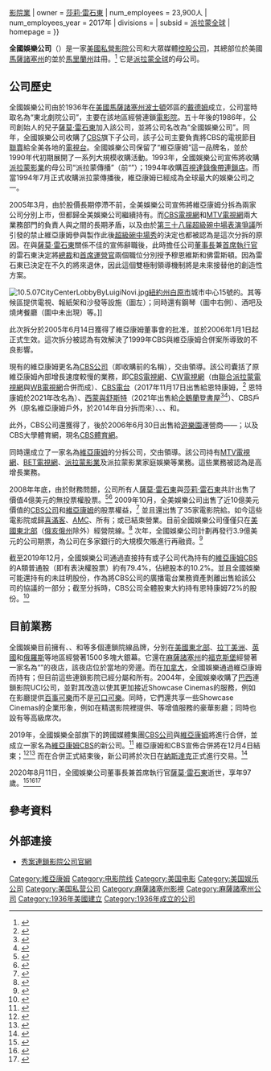 {{NoteTA 
|G1 = Movie
|G2 = Show
}}
{{Infobox company
| name = 全國娛樂公司
| name_en = National Amusements, Inc.
| logo = File:National Amusements.svg
| logo_size = 260px
| type = [[私人公司|私人公司]]
| foundation = {{Start date and age|df=yes|1936}}<br />[[美國|美國]][[馬薩諸塞州|馬薩諸塞州]][[戴德姆_(马萨诸塞州)|戴德姆]]
| location = {{USA}}[[馬薩諸塞州|馬薩諸塞州]]{{Link-en|諾伍德 (馬薩諸塞州)|Norwood, Massachusetts|諾伍德}}
| founder = {{Link-en|邁克爾·雷石東|Michael Redstone}}
| key_people = [[莎莉·雷石東|莎莉·雷石東]]<small>（[[董事長|董事長]]、[[總裁|總裁]]兼[[CEO|CEO]]）</small>
| industry = [[娛樂|娛樂業]]{{\}}[[電影院|影院業]]
| owner = [[莎莉·雷石東|莎莉·雷石東]]
| num_employees = 23,900人
| num_employees_year = 2017年
| divisions = {{Link-en|Showcase Cinemas|Showcase Cinemas}}
| subsid = [[派拉蒙全球|派拉蒙全球]]
| homepage = {{URL|https://www.showcasecinemas.com/|ShowcaseCinemas.com}}
}}

'''全國娛樂公司'''（{{Lang-en|National Amusements, Inc.}}）是一家[[美國|美國]][[私人公司|私營]][[電影院|影院]]公司和大眾媒體[[控股公司|控股公司]]，其總部位於美國[[馬薩諸塞州|馬薩諸塞州]]的{{Link-en|諾伍德 (馬薩諸塞州)|Norwood, Massachusetts|諾伍德}}並於[[馬里蘭州|馬里蘭州]]註冊。<ref>{{cite web |title=National Amusements Inc |url=https://www.sec.gov/cgi-bin/browse-edgar?company=National+Amusements&owner=exclude&action=getcompany |publisher=[[美國證監會|美國證監會]] |accessdate=2022-02-08 |language=en |archive-date=2022-02-08 |archive-url=https://web.archive.org/web/20220208044201/https://www.sec.gov/cgi-bin/browse-edgar?company=National+Amusements&owner=exclude&action=getcompany }}</ref> 它是[[派拉蒙全球|派拉蒙全球]]的母公司。

== 公司歷史 ==
全國娛樂公司由{{Link-en|邁克爾·雷石東|Michael Redstone}}於1936年在[[美國|美國]][[馬薩諸塞州|馬薩諸塞州]][[波士頓|波士頓]]郊區的[[戴德姆_(马萨诸塞州)|戴德姆]]成立，公司當時取名為“東北劇院公司”，主要在該地區經營連鎖[[電影院|電影院]]。五十年後的1986年，公司創始人{{Link-en|邁克爾·雷石東|Michael Redstone}}的兒子[[薩莫·雷石東|薩莫·雷石東]]加入該公司，並將公司名改為“全國娛樂公司”。同年，全國娛樂公司收購了[[CBS_(電視網)|CBS]]旗下子公司{{Link-en|維亞康姆 (1952年－2006年)|Viacom (1952–2006)|維亞康姆}}，該子公司主要負責將CBS的電視節目[[廣播聯賣|聯賣]]給全美各地的[[電視台|電視台]]。全國娛樂公司保留了“維亞康姆”這一品牌名，並於1990年代初期展開了一系列大規模收購活動。1993年，全國娛樂公司宣佈將收購[[派拉蒙影業|派拉蒙影業]]的母公司“派拉蒙傳播”（前“{{Link-en|海灣與西方工業|Gulf and Western Industries|海灣＋西方}}”）；1994年收購[[百視達|百視達錄像帶連鎖店]]。而當1994年7月正式收購派拉蒙傳播後，維亞康姆已經成為全球最大的娛樂公司之一。

2005年3月，由於股價長期停滯不前，全美娛樂公司宣佈將維亞康姆分拆為兩家公司分別上市，但都歸全美娛樂公司繼續持有。而[[CBS_(電視網)|CBS電視網]]和[[维亚康姆CBS国内传媒网|MTV電視網]]兩大業務部門的負責人{{Link-en|萊斯·穆恩維斯|Les Moonves}}與{{Link-en|湯姆·佛雷斯頓|Tom Freston}}之間的長期矛盾，以及由於[[第三十八届超級碗中場表演爭議|第三十八届超級碗中場表演爭議]]所引發的禁止維亞康姆參與製作此後[[超级碗|超級碗中場秀]]的決定也都被認為是這次分拆的原因。在與[[薩莫·雷石東|薩莫·雷石東]]關係不佳的{{Link-en|梅爾·卡梅金|Mel Karmazin}}宣佈辭職後，此時擔任公司[[董事長|董事長]]兼[[首席執行官|首席執行官]]的雷石東決定將[[總裁|總裁]]和[[首席運營官|首席運營官]]兩個職位分別授予穆恩維斯和佛雷斯頓。因為雷石東已決定在不久的將來退休，因此這個雙極制領導機制將是未來接替他的創造性方案。

[[File:10.5.07CityCenterLobbyByLuigiNovi.jpg|thumb]][[紐約州|紐約州]][[白原市_(紐約州)|白原市]]城市中心15號的{{Link-en|Showcase Cinemas|Showcase Cinemas|Cinema de Lux}}。其等候區提供電視、報紙架和沙發等設施（圖左）；同時還有鋼琴（圖中右側）、酒吧及燒烤餐廳（圖中未出現）等。]]

此次拆分於2005年6月14日獲得了維亞康姆董事會的批准，並於2006年1月1日起正式生效。這次拆分被認為有效解決了1999年CBS與維亞康姆合併案所導致的不良影響。

現有的維亞康姆更名為[[CBS公司|CBS公司]]（即收購前的名稱），交由{{Link-en|萊斯·穆恩維斯|Les Moonves}}領導。該公司囊括了原維亞康姆內部增長速度較慢的業務，即[[CBS_(電視網)|CBS電視網]]、[[CW電視網|CW電視網]]（由[[聯合派拉蒙電視網|聯合派拉蒙電視網]]與[[WB電視網|WB電視網]]合併而成）、[[CBS電台|CBS電台]]（2017年11月17日出售給恩特康姆，<ref>{{cite web |title=Entercom Sets Friday Morning Close For CBS Radio Merger. |url=http://www.insideradio.com/free/entercom-sets-friday-morning-close-for-cbs-radio-merger/article_c613cfd8-caab-11e7-8e38-eb120211080a.html |publisher=InsideRadio |accessdate=2022-02-08 |archiveurl=https://web.archive.org/web/20190607003248/http://www.insideradio.com/free/entercom-sets-friday-morning-close-for-cbs-radio-merger/article_c613cfd8-caab-11e7-8e38-eb120211080a.html |archivedate=2019-06-07 |language=en |date=2017-11-16}}</ref> 恩特康姆於2021年改名為{{Link-en|奧達西公司|Audacy, Inc.}}）、[[西蒙與舒斯特|西蒙與舒斯特]]（2021年出售給[[企鵝蘭登書屋|企鵝蘭登書屋]]<ref>{{cite web |author1=Sarah Whitten |title=ENTERTAINMENT ViacomCBS sells Simon & Schuster to Penguin Random House for $2 billion |url=https://www.cnbc.com/2020/11/25/viacomcbs-sells-simon-schuster-to-penguin-random-house-for-2-billion.html |publisher=[[CNBC|CNBC]] |accessdate=2022-02-08 |language=en |date=2020-11-25 |archive-date=2020-11-25 |archive-url=https://web.archive.org/web/20201125215429/https://www.cnbc.com/2020/11/25/viacomcbs-sells-simon-schuster-to-penguin-random-house-for-2-billion.html }}</ref><ref>{{cite web |author1=Douglas Busvine, |author2=Klaus Lauer |title=Bertelsmann buys Simon & Schuster for $2.2 billion in U.S. publishing play |url=https://www.reuters.com/article/us-viacomcbs-m-a-bertelsmann-idUSKBN2851E6 |publisher=[[路透社|路透社]] |accessdate=2022-02-08 |language=en |date=2020-11-25 |archive-date=2022-05-04 |archive-url=https://web.archive.org/web/20220504044948/https://www.reuters.com/article/us-viacomcbs-m-a-bertelsmann-idUSKBN2851E6 }}</ref>）、CBS戶外（原名維亞康姆戶外，於2014年自{{Link-en|戶外前線媒體|Outfront Media}}分拆而來）、{{Link-en|秀泰電視網 (公司)|Showtime Networks|秀泰電視網}}、{{Link-en|CBS工作室|CBS Studios|CBS電視工作室}}、{{Link-en|CBS媒體合資|CBS Media Ventures|CBS電視發行}}和{{Link-en|維亞康姆CBS全球發行|ViacomCBS Global Distribution|CBS國際工作室}}。

此外，CBS公司還獲得了{{Link-en|派拉蒙公園|Paramount Parks}}，後於2006年6月30日出售給[[遊樂園|遊樂園]]運營商——{{Link-en|雪松會展|Cedar Fair}}；以及CBS大學體育網，現名[[CBS體育網|CBS體育網]]。

同時還成立了一家名為[[維亞康姆|維亞康姆]]的分拆公司，交由{{Link-en|湯姆·佛雷斯頓|Tom Freston}}領導。該公司持有[[维亚康姆CBS国内传媒网|MTV電視網]]、[[BET電視網|BET電視網]]、[[派拉蒙影業|派拉蒙影業]]及派拉蒙影業家庭娛樂等業務。這些業務被認為是高增長業務。

2008年年底，由於財務問題，公司所有人[[薩莫·雷石東|薩莫·雷石東]]與[[莎莉·雷石東|莎莉·雷石東]]共計出售了價值4億美元的無投票權股票。<ref>{{cite web |author1=Meg James |title=Redstone hit by credit troubles |url=https://articles.latimes.com/2008/oct/11/business/fi-redstone11 |publisher=[[洛杉磯時報|洛杉磯時報]] |accessdate=2022-02-08 |archiveurl=https://web.archive.org/web/20100124162554/https://articles.latimes.com/2008/oct/11/business/fi-redstone11 |archivedate=2010-01-24 |language=en |date=2008-10-11}}</ref><ref>{{cite web |author1=Jim Smeal |title=Report: Shari Redstone Rejected $1 Billion Buyout Offer of Her Stake in Family Empire |url=https://variety.com/2015/biz/news/shari-redstone-sumner-redstone-viacom-cbs-buyout-1201665973/ |publisher=[[綜藝_(雜誌)|綜藝]] |accessdate=2022-02-08 |language=en |date=2015-12-21 |archive-date=2021-12-25 |archive-url=https://web.archive.org/web/20211225235339/https://variety.com/2015/biz/news/shari-redstone-sumner-redstone-viacom-cbs-buyout-1201665973/ }}</ref> 2009年10月，全美娛樂公司出售了近10億美元價值的[[CBS公司|CBS公司]]和[[維亞康姆|維亞康姆]]的股票權益，<ref>{{cite web |author1=Edward B. Colby |title=National Amusements Inc. to sell nearly $1B of its Viacom, CBS stock |url=http://www.dailynewstranscript.com/business/x576554618/National-Amusements-Inc-to-sell-nearly-1B-of-its-Viacom-CBS-stock |publisher={{Link-en|每日新聞摘報|The Daily News Transcript}} |accessdate=2022-02-08 |archiveurl=https://web.archive.org/web/20100424225358/http://www.dailynewstranscript.com/business/x576554618/National-Amusements-Inc-to-sell-nearly-1B-of-its-Viacom-CBS-stock |archivedate=2010-04-24 |language=en |date=2009-10-14}}</ref> 並且還出售了35家電影院給{{Link-en|瑞夫電影|Rave Cinemas}}。如今這些電影院或歸[[喜滿客影城|喜滿客]]、[[AMC電影院|AMC]]、{{Link-en|阿拉莫庫房影院|Alamo Drafthouse Cinema|阿拉莫}}所有；或已結束營業。目前全國娛樂公司僅僅只在[[美國東北部|美國東北部]]（[[俄亥俄州|俄亥俄州]]除外）經營院線。<ref>{{cite web |author1=Nikki Finke |title=UPDATE: Rave To Acquire 35 Of Redstone’s National Amusements Theater Complexes |url=http://www.deadline.com/print-post/?posttoprint=19707 |publisher=[[Deadline|Deadline]] |accessdate=2022-02-08 |archiveurl=https://archive.ph/20130215224655/http://www.deadline.com/print-post/#selection-83.3-83.14 |archivedate=2013-02-15 |language=en |date=2009-12-07}}</ref> 次年，全國娛樂公司計劃再發行3.9億美元的公司期票，為公司在多家銀行的大規模欠賬進行再融資。<ref>{{cite web |author1=Boris Korby |author2=Sapna Maheshwari |title=National Amusements Plans to Sell $390 Million of Notes to Refinance Debt |url=https://www.bloomberg.com/news/2010-11-23/national-amusements-plans-notes-to-replace-credit-line-update1-.html |publisher=[[彭博社|彭博社]] |accessdate=2022-02-08 |archiveurl=https://web.archive.org/web/20121104061004/https://www.bloomberg.com/news/2010-11-23/national-amusements-plans-notes-to-replace-credit-line-update1-.html |archivedate=2012-11-04 |language=en |date=2010-11-24}}</ref>

截至2019年12月，全國娛樂公司通過直接持有或子公司代為持有的[[維亞康姆CBS|維亞康姆CBS]]的A類普通股（即有表決權股票）約有79.4%，佔總股本的10.2%。並且全國娛樂可能還持有{{Link-en|奧達西公司|Audacy, Inc.|恩特康姆}}的未註明股份，作為將CBS公司的廣播電台業務資產剝離出售給該公司的{{Link-en|反向莫里斯信託|Reverse Morris Trust}}協議的一部分；截至分拆時，CBS公司全體股東大約持有恩特康姆72%的股份。<ref>{{cite web |title=CBS Sets Radio Division Merger With Entercom |url=https://variety.com/2017/biz/news/cbs-entercom-radio-division-merger-1201976392/ |publisher=[[綜藝_(雜誌)|綜藝]] |accessdate=2022-02-08 |language=en |date=2017-02-02 |archive-date=2017-02-03 |archive-url=https://web.archive.org/web/20170203051728/http://variety.com/2017/biz/news/cbs-entercom-radio-division-merger-1201976392/ }}</ref>

== 目前業務 ==
{{Main|2019年CBS與維亞康姆合併案}}

全國娛樂目前擁有{{Link-en|Showcase Cinemas|Showcase Cinemas}}、{{lang|en|Multiplex Cinemas}}、{{Link-en|Showcase Cinemas|Showcase Cinemas|Showcase Cinema de Lux}}和{{lang|en|KinoStar}}等多個連鎖院線品牌，分別在[[美國東北部|美國東北部]]、[[拉丁美洲|拉丁美洲]]、[[英國|英國]]和[[俄羅斯|俄羅斯]]等地區經營著1500多塊大銀幕。它還在[[麻薩諸塞州|麻薩諸塞州]]的[[福克斯堡|福克斯堡]]經營著一家名為“{{lang|en|Showcase Live}}”的夜店，該夜店位於當地{{Link-en|Showcase Cinemas|Showcase Cinemas|Showcase Cinema de Lux}}的旁邊。而在[[加拿大|加拿大]]，全國娛樂通過維亞康姆而持有{{Link-en|著名演員|Famous Players|著名演員連鎖影院}}；但目前這些連鎖影院已經分屬{{Link-en|Cineplex娛樂|Cineplex Entertainment}}和{{Link-en|地標影院|Landmark Cinemas}}所有。2004年，全國娛樂收購了[[巴西|巴西]]連鎖影院UCI公司，並對其改造以使其更加接近Showcase Cinemas的服務，例如在影廳提供[[百事可樂|百事可樂]]而不是[[可口可樂|可口可樂]]。同時，它們還共享一些Showcase Cinemas的企業形象，例如在精選影院裡提供{{lang|en|XPlus}}、{{lang|en|De Lux}}等增值服務的豪華影廳；同時也設有{{lang|en|SuperSeats}}等高級席次。

2019年，全國娛樂全部旗下的跨國媒體集團[[CBS公司|CBS公司]]與[[維亞康姆|維亞康姆]]將進行合併，並成立一家名為[[維亞康姆CBS|維亞康姆CBS]]的新公司。<ref>{{cite web |title=Media giants Viacom and CBS to merge in latest mega-deal |url=https://www.bbc.com/news/business-49336553 |publisher=[[BBC|BBC]] |accessdate=2022-02-14 |language=en |date=2009-08-13 |archive-date=2022-03-25 |archive-url=https://web.archive.org/web/20220325202726/https://www.bbc.com/news/business-49336553 }}</ref> 維亞康姆和CBS宣佈合併將在12月4日結束；<ref>{{cite web |title=CBS Corporation and Viacom Inc. Announce Expected Closing Date of Merger |url=https://www.businesswire.com/news/home/20191125005214/en/CBS-Corporation-Viacom-Announce-Expected-Closing-Date |publisher=[[美國商業資訊|美國商業資訊]] |accessdate=2022-02-14 |language=en |date=2019-11-25 |archive-date=2019-11-30 |archive-url=https://web.archive.org/web/20191130140314/https://www.businesswire.com/news/home/20191125005214/en/CBS-Corporation-Viacom-Announce-Expected-Closing-Date }}</ref><ref>{{cite web |author1=Tony Maglio |title=CBS and Viacom Reveal December Merger Date |url=https://www.thewrap.com/cbs-viacom-merger-close-date-dec-4/ |publisher=[[TheWrap|TheWrap]] |accessdate=2022-02-14 |language=en |date=2019-11-25 |archive-date=2019-11-29 |archive-url=https://web.archive.org/web/20191129045701/https://www.thewrap.com/cbs-viacom-merger-close-date-dec-4/ }}</ref> 而在合併正式結束後，新公司將於次日在[[納斯達克|納斯達克]]正式進行交易。<ref>{{cite web |author1=Alex Weprin |title=Bob Bakish’s Memo to ViacomCBS Staff: Merger “a Historic Moment” |url=https://www.hollywoodreporter.com/news/general-news/bob-bakishs-memo-viacomcbs-staff-merger-a-historic-moment-1259584/ |publisher=[[好萊塢報道|好萊塢報道]] |accessdate=2022-02-14 |language=en |date=2019-12-04 |archive-date=2022-04-25 |archive-url=https://web.archive.org/web/20220425052046/https://www.hollywoodreporter.com/news/general-news/bob-bakishs-memo-viacomcbs-staff-merger-a-historic-moment-1259584/ }}</ref>

2020年8月11日，全國娛樂公司董事長兼首席執行官[[薩莫·雷石東|薩莫·雷石東]]逝世，享年97歲。<ref>{{cite web |title=Sumner Redstone, Towering Media Mogul Who Helped Shape Modern Entertainment Industry, Dies at 97 |url=https://variety.com/2020/tv/news/sumner-redstone-dead-97-viacom-cbs-paramount-1234732722/ |publisher=[[綜藝_(雜誌)|綜藝]] |accessdate=2022-02-14 |language=en |date=2020-08-12 |archive-date=2020-08-12 |archive-url=https://web.archive.org/web/20200812161939/https://variety.com/2020/tv/news/sumner-redstone-dead-97-viacom-cbs-paramount-1234732722/ }}</ref><ref>{{cite web |author1=Meg James |title=Media mogul Sumner Redstone, whose empire included Viacom and CBS, dies at 97 |url=https://www.latimes.com/obituaries/story/2020-08-12/la-me-sumner-redstone-dies |publisher=[[洛杉磯時報|洛杉磯時報]] |accessdate=2022-02-14 |language=en |date=2020-08-12 |archive-date=2022-05-29 |archive-url=https://web.archive.org/web/20220529212526/https://www.latimes.com/obituaries/story/2020-08-12/la-me-sumner-redstone-dies }}</ref><ref>{{cite web |author1=Jonathan Kandell |title=Sumner Redstone Dies at 97; Built Media Empire and Long Reigned Over It |url=https://www.nytimes.com/2020/08/12/obituaries/sumner-redstone-dead.html |publisher=[[紐約時報|紐約時報]] |accessdate=2022-02-14 |language=en |date=2020-08-12 |archive-date=2022-05-13 |archive-url=https://web.archive.org/web/20220513140718/https://www.nytimes.com/2020/08/12/obituaries/sumner-redstone-dead.html }}</ref>

== 參考資料 ==
{{Commons category|National Amusements|全國娛樂公司}}
{{Portal|美國|電影}}

{{Reflist}}

== 外部連接 ==
* [https://www.showcasecinemas.com/ 秀案連鎖影院公司官網] {{Wayback|url=https://www.showcasecinemas.com/ |date=20220531034429 }}{{en}}

{{ViacomCBS}}
{{Authority control}}
{{DEFAULTSORT:National Amusements}}

[[Category:維亞康姆|Category:維亞康姆]]
[[Category:电影院线|Category:电影院线]]
[[Category:美国电影|Category:美国电影]]
[[Category:美国娱乐公司|Category:美国娱乐公司]]
[[Category:美国私营公司|Category:美国私营公司]]
[[Category:麻薩諸塞州影視|Category:麻薩諸塞州影視]]
[[Category:麻薩諸塞州公司|Category:麻薩諸塞州公司]]
[[Category:1936年美國建立|Category:1936年美國建立]]
[[Category:1936年成立的公司|Category:1936年成立的公司]]